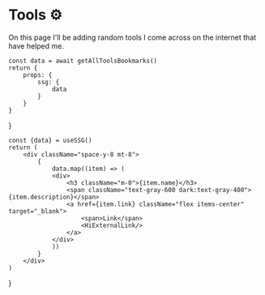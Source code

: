 # Tools ⚙

On this page I'll be adding random tools I come across on the internet that have helped me.


    const data = await getAllToolsBookmarks()
    return {
        props: {
            ssg: {
                data
            }
        }
    }

}

    const {data} = useSSG()
    return (
        <div className="space-y-8 mt-8">
            {
                data.map((item) => (
                <div>
                    <h3 className="m-0">{item.name}</h3>
                    <span className="text-gray-600 dark:text-gray-400">{item.description}</span>
                    <a href={item.link} className="flex items-center" target="_blank">
                        <span>Link</span> 
                        <HiExternalLink/>
                    </a>
                </div>
                ))
            }
        </div>
    )

}

<Tools />
